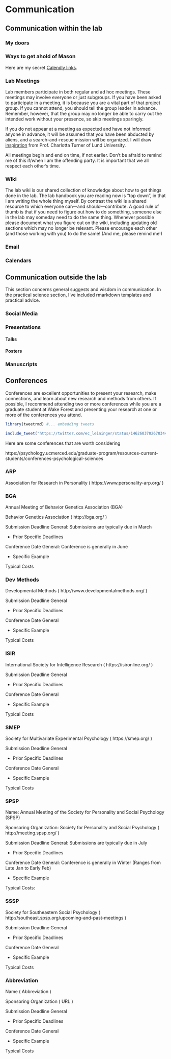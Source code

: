 
# Communication 
## Communication within the lab


### My doors

### Ways to get ahold of Mason

Here are my secret [Calendly links](https://calendly.com/smasongarrison/).




###  Lab Meetings

Lab members participate in both regular and ad hoc meetings. These meetings may involve everyone or just subgroups. If you have been asked to participate in a meeting, it is because you are a vital part of that project group. If you cannot attend, you should tell the group leader in advance. Remember, however, that the group may no longer be able to carry out the intended work without your presence, so skip meetings sparingly. 

If you do not appear at a meeting as expected and have not informed anyone in advance, it will be assumed that you have been abducted by aliens, and a search-and-rescue mission will be organized. I will draw [inspiration](https://www.nbcnews.com/news/world/how-swedish-professor-helped-rescue-grad-student-isis-controlled-iraq-n947866) from Prof. Charlotta Turner of Lund University.

All meetings begin and end on time, if not earlier. Don't be afraid to remind me of this if/when I am the offending party. It is important that we all respect each other's time.




### Wiki

The lab wiki is our shared collection of knowledge about how to get things done in the lab. The lab handbook you are reading now is "top down", in that I am writing the whole thing myself. By contrast the wiki is a shared resource to which everyone can—and should—contribute. A good rule of thumb is that if you need to figure out how to do something, someone else in the lab may someday need to do the same thing. Whenever possible please document what you figure out on the wiki, including updating old sections which may no longer be relevant. Please encourage each other (and those working with you) to do the same! (And me, please remind me!)



### Email

### Calendars


## Communication outside the lab

This section concerns general suggests and wisdom in communication. In the practical science section, I've included rmarkdown templates and practical advice.

### Social Media
### Presentations
#### Talks
#### Posters

### Manuscripts

## Conferences

Conferences are excellent opportunities to present your research, make connections, and learn about new research and methods from others. If possible, I recommend attending two or more conferences while you are a graduate student at Wake Forest and presenting your research at one or more of the conferences you attend.  


```r
library(tweetrmd) #... embedding tweets

include_tweet("https://twitter.com/ec_leininger/status/1462603702670344192")
```


Here are some conferences that are worth considering

https://psychology.ucmerced.edu/graduate-program/resources-current-students/conferences-psychological-sciences


### ARP

Association for Research in Personality ( https://www.personality-arp.org/ )



### BGA

Annual Meeting of Behavior Genetics Association (BGA)

Behavior Genetics Association ( http://bga.org/ )

Submission Deadline General: Submissions are typically due in March

- Prior Specific Deadlines

Conference Date General: Conference is generally in June

- Specific Example

Typical Costs


### Dev Methods

Developmental Methods ( http://www.developmentalmethods.org/ )

Submission Deadline General

- Prior Specific Deadlines

Conference Date General

- Specific Example

Typical Costs


### ISIR

International Society for Intelligence Research ( https://isironline.org/ )

Submission Deadline General

- Prior Specific Deadlines

Conference Date General

- Specific Example

Typical Costs

### SMEP

Society for Multivariate Experimental Psychology ( https://smep.org/ )

Submission Deadline General

- Prior Specific Deadlines

Conference Date General

- Specific Example

Typical Costs

### SPSP

Name: Annual Meeting of the Society for Personality and Social Psychology (SPSP)

Sponsoring Organization: Society for Personality and Social Psychology ( http://meeting.spsp.org/ )

Submission Deadline General: Submissions are typically due in July

- Prior Specific Deadlines

Conference Date General: Conference is generally in Winter (Ranges from Late Jan to Early Feb)

- Specific Example

Typical Costs:

### SSSP

Society for Southeastern Social Psychology ( http://southeast.spsp.org/upcoming-and-past-meetings )

Submission Deadline General

- Prior Specific Deadlines

Conference Date General

- Specific Example

Typical Costs


###  Abbreviation

Name ( Abbreviation )

Sponsoring Organization ( URL )

Submission Deadline General

- Prior Specific Deadlines

Conference Date General

- Specific Example

Typical Costs
